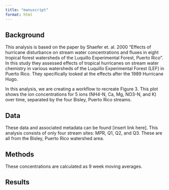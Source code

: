 ```yaml
---
title: "manuscript"
format: html
---
```


## Background
This analysis is based on the paper by Shaefer et. al. 2000 "Effects of hurricane disturbance on stream water concentrations and fluxes in eight tropical forest watersheds of the Luquillo Experimental Forest, Puerto Rico". In this study they assessed effects of tropical hurricanes on stream water chemistry in various watersheds of the Luquillo Experimental Forest (LEF) in Puerto Rico. They specifically looked at the effects after the 1989 Hurricane Hugo.

In this analysis, we are creating a workflow to recreate Figure 3. This plot shows the ion concentrations for 5 ions (NH4-N, Ca, Mg, NO3-N, and K) over time, separated by the four Bisley, Puerto Rico streams. 

## Data
These data and associated metadata can be found [insert link here]. This analysis consists of only four stream sites: MPR, Q1, Q2, and Q3. These are all from the Bisley, Puerto Rico watershed area.

## Methods
These concentrations are calculated as 9 week moving averages.

## Results

